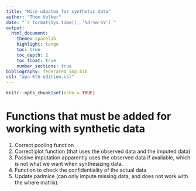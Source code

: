 ```yaml
---
title: "Mice udpates for synthetic data"
author: "Thom Volker"
date: "`r format(Sys.time(), '%d-%m-%Y')`"
output: 
  html_document:
    theme: spacelab
    highlight: tango
    toc: true
    toc_depth: 2
    toc_float: true
    number_sections: true
bibliography: federated_imp.bib
csl: "apa-6th-edition.csl"
---
```


```r
knitr::opts_chunk$set(echo = TRUE)
```

# Functions that must be added for working with synthetic data

1. Correct pooling function
2. Correct plot function (that uses the observed data and the imputed data)
3. Passive imputation apparently uses the observed data if available, which is not what we want when synthesizing data. 
4. Function to check the confidentiality of the actual data
5. Update parlmice (can only impute missing data, and does not work with the where matrix).
